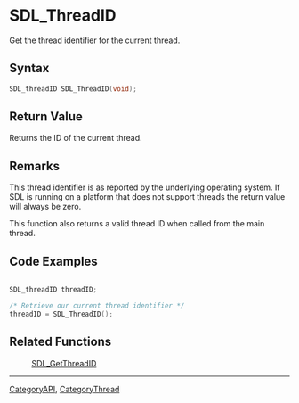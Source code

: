 = SDL_ThreadID =

Get the thread identifier for the current thread.

== Syntax ==

<syntaxhighlight lang='c'>
SDL_threadID SDL_ThreadID(void);
</syntaxhighlight>

== Return Value ==

Returns the ID of the current thread.



== Remarks ==

This thread identifier is as reported by the underlying operating system.
If SDL is running on a platform that does not support threads the return
value will always be zero.

This function also returns a valid thread ID when called from the main
thread.

== Code Examples ==

<syntaxhighlight lang='c++'>

SDL_threadID threadID;

/* Retrieve our current thread identifier */
threadID = SDL_ThreadID();
</syntaxhighlight>

== Related Functions ==

:[[SDL_GetThreadID]]

----
[[CategoryAPI]], [[CategoryThread]]


